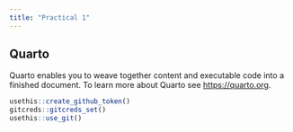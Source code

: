 ```yaml
---
title: "Practical 1"
---
```


## Quarto

Quarto enables you to weave together content and executable code into a finished document. To learn more about Quarto see <https://quarto.org>.

```r
usethis::create_github_token()
gitcreds::gitcreds_set()
usethis::use_git()
```
